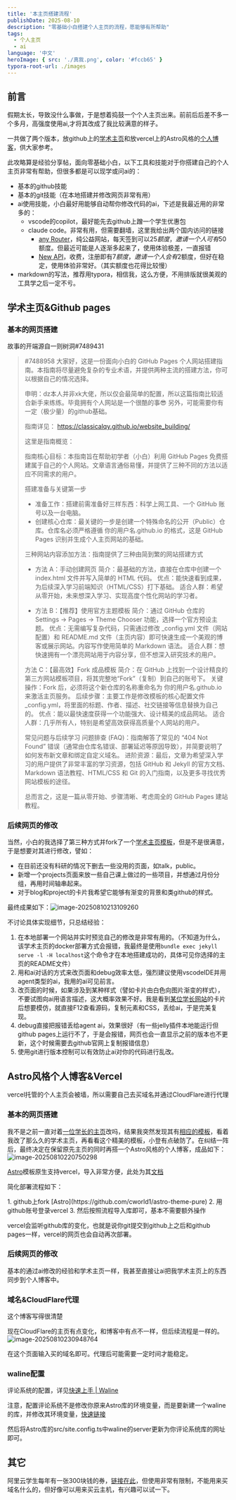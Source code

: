 ```yaml
---
title: '本主页搭建流程'
publishDate: 2025-08-10
description: "零基础小白搭建个人主页的流程，愿能够有所帮助"
tags:
  - 个人主页
  - ai
language: '中文'
heroImage: { src: './真我.png', color: '#fccb65' }
typora-root-url: ./images
---
```





## 前言

假期太长，导致没什么事做，于是想着捣鼓一个个人主页出来。前前后后差不多一个多月，高强度使用ai,才将其改成了我比较满意的样子。

一共做了两个版本，放github上的[学术主页](https://zhaoyi-tian.github.io/)和放vercel上的Astro风格的[个人博客](https://www.zhaoyi-tian.cn/)，供大家参考。

此攻略算是经验分享帖，面向零基础小白，以下工具和技能对于你搭建自己的个人主页非常有帮助，但很多都是可以现学或问ai的：

- 基本的github技能
- 基本的git技能（在本地搭建并修改网页非常有用）
- ai使用技能，小白最好用能够自动帮你修改代码的ai，下述是我最近用的非常多的：
  - vscode的copilot，最好能先去github上蹭一个学生优惠包
  - claude code。非常有用，但需要翻墙，这里我给出两个国内访问的链接
    - [any Router](https://anyrouter.top/register?aff=5iOh)，纯公益网站，每天签到可以25$额度，邀请一个人可有50$额度。但最近可能是人逐渐多起来了，使用体验极差，一直报错
    - [New API](https://instcopilot-api.com/register?aff=1Fqv)，收费，注册即有7$额度，邀请一个人会有2$额度，但好在稳定，使用体验非常好。（其实额度也花得比较慢）
- markdown的写法，推荐用typora，相信我，这么方便，不用排版就很美观的工具学之后一定不亏。

## 学术主页&Github pages

### 基本的网页搭建

故事的开端源自一则树洞#7489431

> #7488958 
> 大家好，这是一份面向小白的 GitHub Pages 个人网站搭建指南。本指南将尽量避免复杂的专业术语，并提供两种主流的搭建方法，你可以根据自己的情况选择。
>
> 申明：dz本人并非xk大佬，所以仅会最简单的配置，所以这篇指南比较适合新手来练练。毕竟拥有个人网站是一个很酷的事😎 另外，可能需要你有一定（极少量）的github基础。
>
> 指南详见：
> https://classicalqy.github.io/website_building/
>
> 这里是指南概览：
>
> 指南核心目标：本指南旨在帮助初学者（小白）利用 GitHub Pages 免费搭建属于自己的个人网站。文章语言通俗易懂，并提供了三种不同的方法以适应不同需求的用户。
>
> 搭建准备与关键第一步
> - 准备工作：搭建前需准备好三样东西：科学上网工具、一个 GitHub 账号以及一台电脑。
> - 创建核心仓库：最关键的一步是创建一个特殊命名的公开（Public）仓库。仓库名必须严格遵循 你的用户名.github.io 的格式，这是 GitHub Pages 识别并生成个人主页网站的基础。
>
> 三种网站内容添加方法：指南提供了三种由简到繁的网站搭建方式
> - 方法 A：手动创建网页
> 简介：最基础的方法，直接在仓库中创建一个 index.html 文件并写入简单的 HTML 代码。
> 优点：能快速看到成果，为后续深入学习前端知识（HTML/CSS）打下基础。
> 适合人群：希望从零开始，未来想深入学习、实现高度个性化网站的学习者。
>
> - 方法 B：【推荐】使用官方主题模板
> 简介：通过 GitHub 仓库的 Settings -> Pages -> Theme Chooser 功能，选择一个官方预设主题。
> 优点：无需编写复杂代码，只需通过修改 _config.yml 文件（网站配置）和 README.md 文件（主页内容）即可快速生成一个美观的博客或展示网站。内容写作使用简单的 Markdown 语法。
> 适合人群：想快速拥有一个漂亮网站用于内容分享，但不想深入研究技术的用户。
>
> 方法 C：【最高效】Fork 成品模板
> 简介：在 GitHub 上找到一个设计精良的第三方网站模板项目，将其完整地“Fork”（复制）到自己的账号下。
> 关键操作：Fork 后，必须将这个新仓库的名称重命名为 你的用户名.github.io 来激活主页服务。
> 后续步骤：主要工作是修改模板的核心配置文件 _config.yml，将里面的标题、作者、描述、社交链接等信息替换为自己的。
> 优点：能以最快速度获得一个功能强大、设计精美的成品网站。
> 适合人群：几乎所有人，特别是希望高效获得高质量个人网站的用户。
>
> 常见问题与后续学习
> 问题排查 (FAQ)：指南解答了常见的 “404 Not Found” 错误（通常由仓库名错误、部署延迟等原因导致），并简要说明了如何发布新文章和绑定自定义域名。
> 进阶资源：最后，文章为希望深入学习的用户提供了非常丰富的学习资源，包括 GitHub 和 Jekyll 的官方文档、Markdown 语法教程、HTML/CSS 和 Git 的入门指南，以及更多寻找优秀网站模板的途径。
>
> 总而言之，这是一篇从零开始、步骤清晰、考虑周全的 GitHub Pages 建站教程。

### 后续网页的修改

当然，小白的我选择了第三种方式并fork了一个[学术主页模板](https://github.com/academicpages/academicpages.github.io)，但是不是很满意，于是想要对其进行修改，譬如：

- 在目前还没有科研的情况下删去一些没用的页面，如talk，public。
- 新增一个projects页面来放一些自己课上做过的一些项目，并想通过月份分组，再用时间轴串起来。
- 对于blog和project的卡片我希望它能够有渐变的背景和类github的样式。

最终成果如下：![image-20250810213109260](images/image-20250810213109260.png)

不讨论具体实现细节，只总结经验：

1. 在本地部署一个网站并实时预览自己的修改是非常有用的。（不知道为什么，该学术主页的docker部署方式会报错，我最终是使用`bundle exec jekyll serve -l -H localhost`这个命令才在本地搭建成功的，具体可见你选择的主页的README文件）
2. 用和ai对话的方式来改页面和debug效率太低，强烈建议使用vscodeIDE并用agent类型的ai，我用的ai可见前言。
3. 改页面的时候，如果涉及到某种样式（譬如卡片由白色向图片渐变的样式），不要试图向ai用语言描述，这大概率效果不好。我是看到[某位学长网站](https://www.lyt0112.com/)的卡片后想要模仿，就直接F12查看源码，复制元素和CSS，丢给ai，于是完美复现。
4. debug直接把报错丢给agent ai，效果很好（有一些jelly插件本地能运行但github pages上运行不了，于是会报错，网页也会一直显示之前的版本也不更新，这个时候需要去github官网上复制报错信息）
5. 使用git进行版本控制可以有效防止ai对你的代码进行乱改。

## Astro风格个人博客&Vercel

<Aside type='caution' title='You should know it!'>vercel托管的个人主页会被墙，所以需要自己去买域名并通过CloudFlare进行代理</Aside>

### 基本的网页搭建

我不是之前一直对着[一位学长的主页](https://www.lyt0112.com/)改吗，结果我突然发现其有[相应的模板](https://github.com/cworld1/astro-theme-pure)，看着我改了那么久的学术主页，再看看这个精美的模板，小登有点破防了。在纠结一阵后，最终决定在保留原先主页的同时再搭一个Astro风格的个人博客，成品如下：![image-20250810220750298](images/image-20250810220750298.png)

[Astro](https://github.com/cworld1/astro-theme-pure)模板原生支持vercel，导入非常方便，此处为其[文档](https://astro-pure.js.org/docs)

简化部署流程如下：

<Steps>
1. github上fork [Astro](https://github.com/cworld1/astro-theme-pure)
2. 用github账号登录vercel  
3. 然后按照流程导入库即可，基本不需要额外操作
</Steps>

vercel会监听github库的变化，也就是说你git提交到github上之后和github pages一样，vercel的网页也会自动再次部署。

### 后续网页的修改

基本的通过ai修改的经验和学术主页一样，我甚至直接让ai把我学术主页上的东西同步到个人博客中。

### 域名&CloudFlare代理

这个博客写得很清楚

<LinkPreview href='https://blog.csdn.net/qq_62352333/article/details/134583242' />

现在CloudFlare的主页有点变化，和博客中有点不一样，但后续流程是一样的。![image-20250810230948764](images/image-20250810230948764.png)

在这个页面输入买的域名即可。代理后可能需要一定时间才能稳定。

### waline配置

评论系统的配置，详见[快速上手 | Waline](https://waline.js.org/guide/get-started/)

注意，配置评论系统不是修改你原来Astro库的环境变量，而是要新建一个waline的库，并修改其环境变量，[快速链接](https://vercel.com/new/clone?repository-url=https%3A%2F%2Fgithub.com%2Fwalinejs%2Fwaline%2Ftree%2Fmain%2Fexample)

然后将Astro库的src/site.config.ts中waline的server更新为你评论系统库的网址即可。

## 其它

阿里云学生每年有一张300块钱的券，[链接在此](https://university.aliyun.com/action/promotion-activity?clubTaskBiz=subTask..12036023..10236..&userCode=lsi8e6wt)，但使用非常有限制，不能用来买域名什么的，但好像可以用来买云主机，有兴趣可以试一下。
